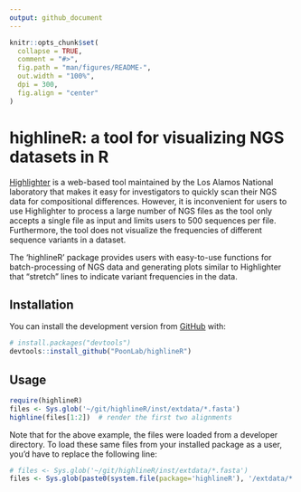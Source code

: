 ```yaml
---
output: github_document
---
```


<!-- README.md is generated from README.Rmd. Please edit that file -->

```r
knitr::opts_chunk$set(
  collapse = TRUE,
  comment = "#>",
  fig.path = "man/figures/README-",
  out.width = "100%",
  dpi = 300,
  fig.align = "center"
)
```
# highlineR: a tool for visualizing NGS datasets in R

[Highlighter](https://www.hiv.lanl.gov/content/sequence/HIGHLIGHT/highlighter_top.html) is a web-based tool maintained by the Los Alamos National laboratory that makes it easy for investigators to quickly scan their NGS data for compositional differences.  However, it is inconvenient for users to use Highlighter to process a large number of NGS files as the tool only accepts a single file as input and limits users to 500 sequences per file. Furthermore, the tool does not visualize the frequencies of different sequence variants in a dataset.

The 'highlineR' package provides users with easy-to-use functions for batch-processing of NGS data and generating plots similar to Highlighter that “stretch” lines to indicate variant frequencies in the data.


## Installation

You can install the development version from [GitHub](https://github.com/) with:

``` r
# install.packages("devtools")
devtools::install_github("PoonLab/highlineR")
```


## Usage

```r
require(highlineR)
files <- Sys.glob('~/git/highlineR/inst/extdata/*.fasta')
highline(files[1:2])  # render the first two alignments
```

Note that for the above example, the files were loaded from a developer directory.
To load these same files from your installed package as a user, you'd have to replace the following line:
```r
# files <- Sys.glob('~/git/highlineR/inst/extdata/*.fasta')
files <- Sys.glob(paste0(system.file(package='highlineR'), '/extdata/*.fasta'))
```
